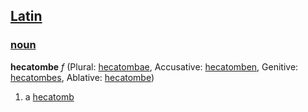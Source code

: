 ==[[Latin]]==
===[[noun]]===
'''hecatombe''' ''f'' (Plural: [[hecatombae]], Accusative: [[hecatomben]], Genitive: [[hecatombes]], Ablative: [[hecatombe]])

#a [[hecatomb]]